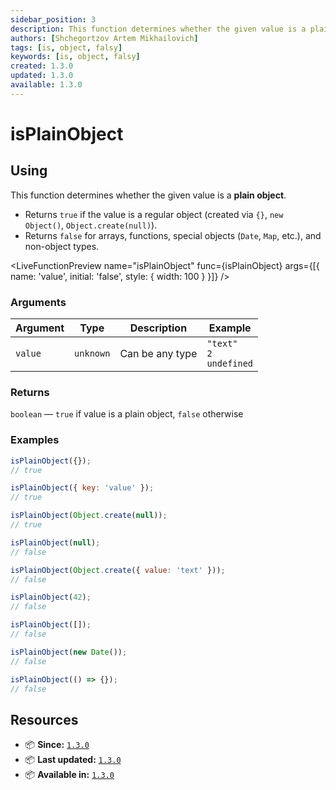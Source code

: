 ```yaml
---
sidebar_position: 3
description: This function determines whether the given value is a plain object.
authors: [Shchegortzov Artem Mikhailovich]
tags: [is, object, falsy]
keywords: [is, object, falsy]
created: 1.3.0
updated: 1.3.0
available: 1.3.0
---
```



# isPlainObject

## Using

This function determines whether the given value is a **plain object**.

- Returns `true` if the value is a regular object (created via `{}`, `new Object()`, `Object.create(null)`).
- Returns `false` for arrays, functions, special objects (`Date`, `Map`, etc.), and non-object types.

<LiveFunctionPreview
  name="isPlainObject"
  func={isPlainObject}
  args={[{ name: 'value', initial: 'false', style: { width: 100 } }]}
/>

### Arguments

| Argument | Type      | Description     | Example                                |
| -------- | --------- | --------------- | -------------------------------------- |
| `value`  | `unknown` | Can be any type | `"text"` <br /> `2` <br /> `undefined` |

### Returns

`boolean` — `true` if value is a plain object, `false` otherwise

### Examples

```js
isPlainObject({});
// true

isPlainObject({ key: 'value' });
// true

isPlainObject(Object.create(null));
// true

isPlainObject(null);
// false

isPlainObject(Object.create({ value: 'text' }));
// false

isPlainObject(42);
// false

isPlainObject([]);
// false

isPlainObject(new Date());
// false

isPlainObject(() => {});
// false
```

## Resources

- 📦 **Since:** [`1.3.0`](https://www.npmjs.com/package/shegit/v/1.3.0)
- 📦 **Last updated:** [`1.3.0`](https://www.npmjs.com/package/shegit/v/1.3.0)
- 📦 **Available in:** [`1.3.0`](https://www.npmjs.com/package/shegit/v/1.3.0)

<div style={{ display: 'flex', gap: 20 }}>
  <GitHubResourceButton link="https://github.com/or-temka/shegit/tree/main/src/functions/util/isPlainObject" />
</div>
